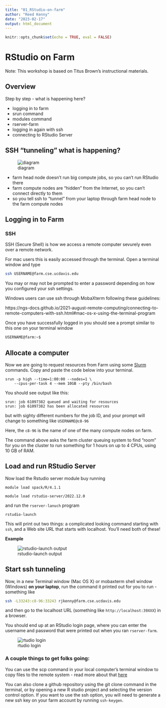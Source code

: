 ```yaml
---
title: "01_RStudio-on-farm"
author: "Reed Kenny"
date: "2023-02-17"
output: html_document
---
```


```r
knitr::opts_chunk$set(echo = TRUE, eval = FALSE)
```

# RStudio on Farm

Note: This workshop is based on Titus Brown's instructional materials. 

## Overview

Step by step - what is happening here?

* logging in to farm
* srun command
* modules command
* rserver-farm
* logging in again with ssh
* connecting to RStudio Server

## SSH "tunneling" what is happening?

![diagram](docs/img/upload_4c0789c727cb67cfa682ea50c4774ce8.png)

* farm head node doesn’t run big compute jobs, so you can’t run RStudio there
* farm compute nodes are “hidden” from the Internet, so you can’t connect directly to them
* so you tell ssh to “tunnel” from your laptop through farm head node to the farm compute nodes

## Logging in to Farm

### SSH

SSH (Secure Shell) is how we access a remote computer sevurely even over a remote network. 

For mac users this is easily accessed through the terminal. Open a terminal window and type

``` bash
ssh USERNAME@farm.cse.ucdavis.edu

```

You may or may not be prompted to enter a password depending on how you configured your ssh settings. 

Windows users can use ssh through MobaXterm following these guidelines: 

https://ngs-docs.github.io/2021-august-remote-computing/connecting-to-remote-computers-with-ssh.html#mac-os-x-using-the-terminal-program

Once you have successfully logged in you should see a prompt similar to this one on your terminal window 

```bash

USERNAME@farm:~$

```

## Allocate a computer 

Now we are going to request resources from Farm using some [Slurm](https://slurm.schedmd.com/overview.html) commands. Copy and paste the code below into your terminal. 

```Slurm

srun -p high --time=1:00:00 --nodes=1 \
    --cpus-per-task 4 --mem 10GB --pty /bin/bash

```

You should see output like this: 

```Slurm

srun: job 61097382 queued and waiting for resources
srun: job 61097382 has been allocated resources

```

but with sighty different numbers for the job ID, and your prompt will change to something like `USERNAME@c8-96`

Here, the `c8-96` is the name of one of the many compute nodes on farm.

The command above asks the farm cluster queuing system to find “room” for you on the cluster to run something for 1 hours on up to 4 CPUs, using 10 GB of RAM.

## Load and run RStudio Server

Now load the Rstudio server module buy running 

``` Slurm

module load spack/R/4.1.1

module load rstudio-server/2022.12.0

```

and run the `rserver-lanuch` program

```Slurm

rstudio-launch

```

This will print out two things: a complicated looking command starting with `ssh`, and a Web site URL that starts with localhost. You’ll need both of these!

**Example**

![rstudio-launch output](docs/img/rstudio-launch-output.png)

## Start ssh tunneling

Now, in a new Terminal window (Mac OS X) or mobaxterm shell window (Windows) **on your laptop**, run the command it printed out for you to run - something like

```bash

ssh -L33243:c8-96:33243 rjkenny@farm.cse.ucdavis.edu

```

and then go to the localhost URL (something like `http://localhost:39XXX`) in a browser.

You should end up at an RStudio login page, where you can enter the username and password that were printed out when you ran `rserver-farm`.

![rtudio login](docs/img/rstuio_login.png)

### A couple things to get folks going:

You can use the scp command in your local computer's terminal window to copy files to the remote system - read more about that [here](https://ngs-docs.github.io/2021-august-remote-computing/connecting-to-remote-computers-with-ssh.html#copying-files-to-and-from-your-local-computer.)

You can also clone a github repository using the git clone command in the terminal, or by opening a new R studio project and selecting the version control option. If you want to use the ssh option, you will need to generate a new ssh key on your farm account by running `ssh-keygen`. 

